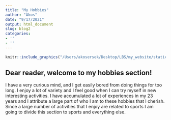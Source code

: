```yaml
---
title: "My Hobbies"
author: "Akos"
date: "9/17/2021"
output: html_document
slug: blog2
categories:
- ''
- ''
---
```


```r
knitr::include_graphics("/Users/akosersek/Desktop/LBS/my_website/static/img/blogs/hobby_sports.jpg")
```
## Dear reader, welcome to my hobbies section!

I have a very curious mind, and I get easily bored from doing things for too long. I enjoy a lot of variety and I feel good when I can try myself in new interesting activities. I have accumulated a lot of experiences in my 23 years and I attribute a large part of who I am to these hobbies that I cherish. Since a large number of activities that I enjoy are related to sports I am going to divide this section to sports and everything else.


